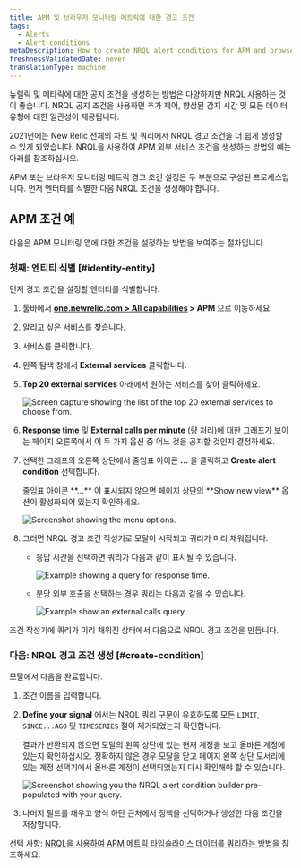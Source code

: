 ```yaml
---
title: APM 및 브라우저 모니터링 메트릭에 대한 경고 조건
tags:
  - Alerts
  - Alert conditions
metaDescription: How to create NRQL alert conditions for APM and browser monitoring metrics.
freshnessValidatedDate: never
translationType: machine
---
```







뉴렐릭 <InlinePopover type="apm"/>및 <InlinePopover type="browser"/>메타릭에 대한 공지 조건을 생성하는 방법은 다양하지만 NRQL 사용하는 것이 좋습니다. NRQL 공지 조건을 사용하면 추가 제어, 향상된 감지 시간 및 모든 데이터 유형에 대한 일관성이 제공됩니다.

2021년에는 New Relic 전체의 차트 및 쿼리에서 NRQL 경고 조건을 더 쉽게 생성할 수 있게 되었습니다. NRQL을 사용하여 APM 외부 서비스 조건을 생성하는 방법의 예는 아래를 참조하십시오.

APM 또는 브라우저 모니터링 메트릭 경고 조건 설정은 두 부분으로 구성된 프로세스입니다. 먼저 엔터티를 식별한 다음 NRQL 조건을 생성해야 합니다.

## APM 조건 예

다음은 APM 모니터링 앱에 대한 조건을 설정하는 방법을 보여주는 절차입니다.

### 첫째: 엔티티 식별 [#identity-entity]

먼저 경고 조건을 설정할 엔터티를 식별합니다.

1. 툴바에서 <DoNotTranslate>**[one.newrelic.com > All capabilities](https://one.newrelic.com/all-capabilities) > APM**</DoNotTranslate> 으로 이동하세요.

2. 알리고 싶은 서비스를 찾습니다.

3. 서비스를 클릭합니다.

4. 왼쪽 탐색 창에서 <DoNotTranslate>**External services**</DoNotTranslate> 클릭합니다.

5. <DoNotTranslate>**Top 20 external services**</DoNotTranslate> 아래에서 원하는 서비스를 찾아 클릭하세요.

   <img
     title="top-twenty.png"
     alt="Screen capture showing the list of the top 20 external services to choose from."
     src={accountsTopTwenty}
   />

6. <DoNotTranslate>**Response time**</DoNotTranslate> 및 <DoNotTranslate>**External calls per minute**</DoNotTranslate> (량 처리)에 대한 그래프가 보이는 페이지 오른쪽에서 이 두 가지 옵션 중 어느 것을 공지할 것인지 결정하세요.

7. 선택한 그래프의 오른쪽 상단에서 줄임표 아이콘 <DoNotTranslate>**...**</DoNotTranslate> 을 클릭하고 <DoNotTranslate>**Create alert condition**</DoNotTranslate> 선택합니다.

   <Callout variant="tip">
     줄임표 아이콘 <DoNotTranslate>**...**</DoNotTranslate> 이 표시되지 않으면 페이지 상단의 <DoNotTranslate>**Show new view**</DoNotTranslate> 옵션이 활성화되어 있는지 확인하세요.
   </Callout>

   <img
     title="external_service_graph.png"
     alt="Screenshot showing the menu options."
     src={accountsExternalServiceGraph}
   />

8. 그러면 NRQL 경고 조건 작성기로 모달이 시작되고 쿼리가 미리 채워집니다.

   * 응답 시간을 선택하면 쿼리가 다음과 같이 표시될 수 있습니다.

     <img
       title="response_time_query.png"
       alt="Example showing a query for response time."
       src={accountsResponseTimeQuery}
     />

   * 분당 외부 호출을 선택하는 경우 쿼리는 다음과 같을 수 있습니다.

     <img
       title="external-calls-query.png"
       alt="Example show an external calls query."
       src={accountsExternalCallsQuery}
     />

조건 작성기에 쿼리가 미리 채워진 상태에서 다음으로 NRQL 경고 조건을 만듭니다.

### 다음: NRQL 경고 조건 생성 [#create-condition]

모달에서 다음을 완료합니다.

1. 조건 이름을 입력합니다.

2. <DoNotTranslate>**Define your signal**</DoNotTranslate> 에서는 NRQL 쿼리 구문이 유효하도록 모든 `LIMIT`, `SINCE...AGO` 및 `TIMESERIES` 절이 제거되었는지 확인합니다.

   <Callout variant="tip">
     결과가 반환되지 않으면 모달의 왼쪽 상단에 있는 현재 계정을 보고 올바른 계정에 있는지 확인하십시오. 정확하지 않은 경우 모달을 닫고 페이지 왼쪽 상단 모서리에 있는 계정 선택기에서 올바른 계정이 선택되었는지 다시 확인해야 할 수 있습니다.
   </Callout>

   <img
     title="nrql_condition_builder_modal.png"
     alt="Screenshot showing you the NRQL alert condition builder pre-populated with your query."
     src={accountsNrqlConditionBuilderModal}
   />

3. 나머지 필드를 채우고 양식 하단 근처에서 정책을 선택하거나 생성한 다음 조건을 저장합니다.

선택 사항: [NRQL을 사용하여 APM 메트릭 타임슬라이스 데이터를 쿼리하는 방법을](/docs/query-your-data/nrql-new-relic-query-language/nrql-query-tutorials/query-apm-metric-timeslice-data-nrql#timeslice-conversion) 참조하세요.